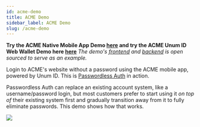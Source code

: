 ```yaml
---
id: acme-demo
title: ACME Demo
sidebar_label: ACME Demo
slug: /acme-demo
---
```


**Try the ACME Native Mobile App Demo [here](https://acme.demo.unumid.co/register) and try the ACME Unum ID Web Wallet Demo here [here](https://acme.demo.unumid.co/register)** *The demo's [frontend](https://github.com/UnumID/acme-demo-client) and [backend](https://github.com/UnumID/acme-demo-verifier-server) is open sourced to serve as an example.*

Login to ACME's website without a password using the ACME mobile app, 
powered by Unum ID. This is [Passwordless Auth](https://www.unumid.co/solutions/passwordless-auth) in action.

Passwordless Auth can replace an existing account system,
like a username/password login, but most customers prefer to start
using it _on top of_ their existing system first and gradually transition
away from it to fully eliminate passwords. This demo shows how that works.

![](/img/acme-demo.png)
